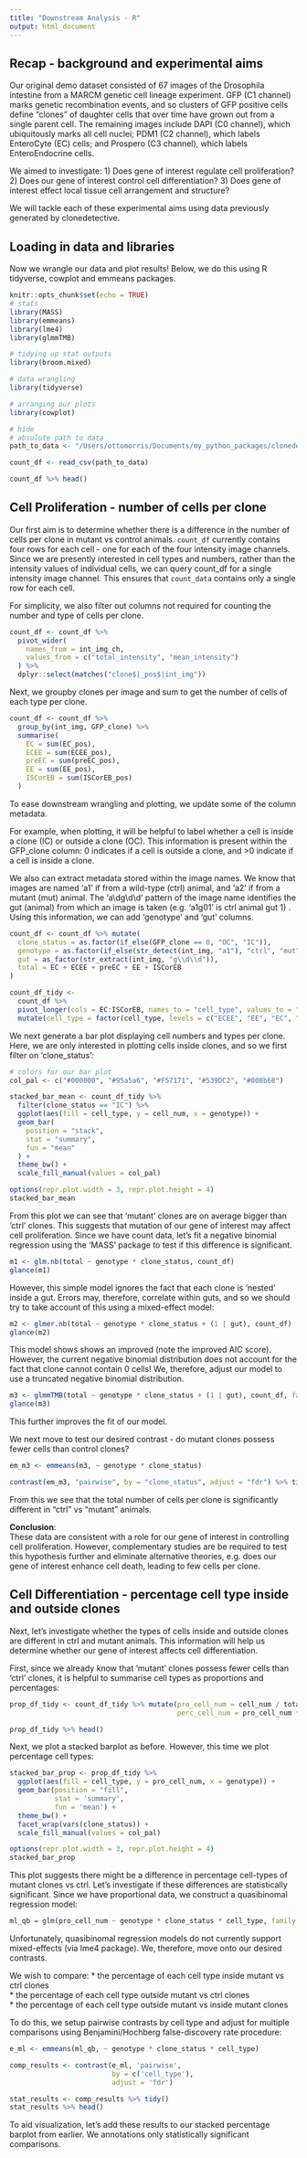 ```yaml
---
title: "Downstream Analysis - R"
output: html_document
---
```


## Recap - background and experimental aims

Our original demo dataset consisted of 67 images of the Drosophila intestine from a MARCM genetic cell lineage experiment. GFP (C1 channel) marks genetic recombination events, and so clusters of GFP positive cells define "clones" of daughter cells that over time have grown out from a single parent cell. The remaining images include DAPI (C0 channel), which ubiquitously marks all cell nuclei; PDM1 (C2 channel), which labels EnteroCyte (EC) cells; and Prospero (C3 channel), which labels EnteroEndocrine cells.

We aimed to investigate: 1) Does gene of interest regulate cell proliferation? 2) Does our gene of interest control cell differentiation? 3) Does gene of interest effect local tissue cell arrangement and structure?

We will tackle each of these experimental aims using data previously generated by clonedetective.

## Loading in data and libraries

Now we wrangle our data and plot results! Below, we do this using R tidyverse, cowplot and emmeans packages.

```r
knitr::opts_chunk$set(echo = TRUE)
# stats
library(MASS)
library(emmeans)
library(lme4)
library(glmmTMB)

# tidying up stat outputs
library(broom.mixed)

# data wrangling
library(tidyverse)

# arranging our plots
library(cowplot)
```

```r
# hide
# absolute path to data
path_to_data <- "/Users/ottomorris/Documents/my_python_packages/clonedetective/data/example_results.csv"

count_df <- read_csv(path_to_data)
```

```r
count_df %>% head()
```

## **Cell Proliferation - number of cells per clone**

Our first aim is to determine whether there is a difference in the number of cells per clone in mutant vs control animals. `count_df` currently contains four rows for each cell - one for each of the four intensity image channels. Since we are presently interested in cell types and numbers, rather than the intensity values of individual cells, we can query count_df for a single intensity image channel. This ensures that `count_data` contains only a single row for each cell.

For simplicity, we also filter out columns not required for counting the number and type of cells per clone.

```r
count_df <- count_df %>%
  pivot_wider(
    names_from = int_img_ch,
    values_from = c("total_intensity", "mean_intensity")
  ) %>%
  dplyr::select(matches("clone$|_pos$|int_img"))
```

Next, we groupby clones per image and sum to get the number of cells of each type per clone.

```r
count_df <- count_df %>%
  group_by(int_img, GFP_clone) %>%
  summarise(
    EC = sum(EC_pos),
    ECEE = sum(ECEE_pos),
    preEC = sum(preEC_pos),
    EE = sum(EE_pos),
    ISCorEB = sum(ISCorEB_pos)
  )
```

To ease downstream wrangling and plotting, we update some of the column metadata.

For example, when plotting, it will be helpful to label whether a cell is inside a clone (IC) or outside a clone (OC). This information is present within the GFP_clone column: 0 indicates if a cell is outside a clone, and \>0 indicate if a cell is inside a clone.

We also can extract metadata stored within the image names. We know that images are named 'a1' if from a wild-type (ctrl) animal, and 'a2' if from a mutant (mut) animal. The 'a\\dg\\d\\d' pattern of the image name identifies the gut (animal) from which an image is taken (e.g. 'a1g01' is ctrl animal gut 1) . Using this information, we can add 'genotype' and 'gut' columns.

```r
count_df <- count_df %>% mutate(
  clone_status = as.factor(if_else(GFP_clone == 0, "OC", "IC")),
  genotype = as.factor(if_else(str_detect(int_img, "a1"), "ctrl", "mut")),
  gut = as_factor(str_extract(int_img, "g\\d\\d")),
  total = EC + ECEE + preEC + EE + ISCorEB
)
```

```r
count_df_tidy <-
  count_df %>%
  pivot_longer(cols = EC:ISCorEB, names_to = "cell_type", values_to = "cell_num") %>%
  mutate(cell_type = factor(cell_type, levels = c("ECEE", "EE", "EC", "preEC", "ISCorEB")))
```

We next generate a bar plot displaying cell numbers and types per clone. Here, we are only interested in plotting cells inside clones, and so we first filter on 'clone_status':

```r
# colors for our bar plot
col_pal <- c("#000000", "#95a5a6", "#F57171", "#539DC2", "#008b68")

stacked_bar_mean <- count_df_tidy %>%
  filter(clone_status == "IC") %>%
  ggplot(aes(fill = cell_type, y = cell_num, x = genotype)) +
  geom_bar(
    position = "stack",
    stat = "summary",
    fun = "mean"
  ) +
  theme_bw() +
  scale_fill_manual(values = col_pal)

options(repr.plot.width = 3, repr.plot.height = 4)
stacked_bar_mean
```

From this plot we can see that 'mutant' clones are on average bigger than 'ctrl' clones. This suggests that mutation of our gene of interest may affect cell proliferation. Since we have count data, let's fit a negative binomial regression using the 'MASS' package to test if this difference is significant.

```r
m1 <- glm.nb(total ~ genotype * clone_status, count_df)
glance(m1)
```

However, this simple model ignores the fact that each clone is 'nested' inside a gut. Errors may, therefore, correlate within guts, and so we should try to take account of this using a mixed-effect model:

```r
m2 <- glmer.nb(total ~ genotype * clone_status + (1 | gut), count_df)
glance(m2)
```

This model shows shows an improved (note the improved AIC score). However, the current negative binomial distribution does not account for the fact that clone cannot contain 0 cells! We, therefore, adjust our model to use a truncated negative binomial distribution.

```r
m3 <- glmmTMB(total ~ genotype * clone_status + (1 | gut), count_df, family = "truncated_nbinom2")
glance(m3)
```

This further improves the fit of our model.

We next move to test our desired contrast - do mutant clones possess fewer cells than control clones?

```r
em_m3 <- emmeans(m3, ~ genotype * clone_status)

contrast(em_m3, "pairwise", by = "clone_status", adjust = "fdr") %>% tidy()
```

From this we see that the total number of cells per clone is significantly different in "ctrl" vs "mutant" animals.

**Conclusion**:\
These data are consistent with a role for our gene of interest in controlling cell proliferation. However, complementary studies are be required to test this hypothesis further and eliminate alternative theories, e.g. does our gene of interest enhance cell death, leading to few cells per clone.

## Cell Differentiation - percentage cell type inside and outside clones
Next, let's investigate whether the types of cells inside and outside clones are different in ctrl and mutant animals. This information will help us determine whether our gene of interest affects cell differentiation.

First, since we already know that 'mutant' clones possess fewer cells than 'ctrl' clones, it is helpful to summarise cell types as proportions and percentages:
```r
prop_df_tidy <- count_df_tidy %>% mutate(pro_cell_num = cell_num / total,
                                         perc_cell_num = pro_cell_num * 100)
```
```r
prop_df_tidy %>% head()
```
Next, we plot a stacked barplot as before. However, this time we plot percentage cell types:
```r
stacked_bar_prop <- prop_df_tidy %>%
  ggplot(aes(fill = cell_type, y = pro_cell_num, x = genotype)) +
  geom_bar(position = "fill",
           stat = 'summary',
           fun = 'mean') +
  theme_bw() +
  facet_wrap(vars(clone_status)) +
  scale_fill_manual(values = col_pal)

options(repr.plot.width = 3, repr.plot.height = 4)
stacked_bar_prop
```
This plot suggests there might be a difference in percentage cell-types of mutant clones vs ctrl. Let's investigate if these differences are statistically significant. Since we have proportional data, we construct a quasibinomal regression model:
```r
ml_qb = glm(pro_cell_num ~ genotype * clone_status * cell_type, family = quasibinomial(), prop_df_tidy)
```
Unfortunately, quasibinomal regression models do not currently support mixed-effects (via lme4 package). We, therefore, move onto our desired contrasts.

We wish to compare:
* the percentage of each cell type inside mutant vs ctrl clones  
* the percentage of each cell type outside mutant vs ctrl clones  
* the percentage of each cell type outside mutant vs inside mutant clones

To do this, we setup pairwise contrasts by cell type and adjust for multiple comparisons using Benjamini/Hochberg false-discovery rate procedure:
```r
e_ml <- emmeans(ml_qb, ~ genotype * clone_status * cell_type)

comp_results <- contrast(e_ml, 'pairwise',
                         by = c('cell_type'),
                         adjust = 'fdr')

stat_results <- comp_results %>% tidy()
stat_results %>% head()
```
To aid visualization, let's add these results to our stacked percentage barplot from earlier. We annotations only statistically significant comparisons.